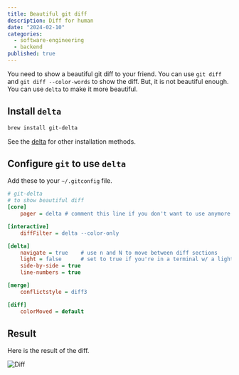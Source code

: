 ```yaml
---
title: Beautiful git diff
description: Diff for human
date: "2024-02-10"
categories:
  - software-engineering
  - backend
published: true
---
```



You need to show a beautiful git diff to your friend. You can use `git diff` and `git diff --color-words` to show the diff. But, it is not beautiful enough. You can use `delta` to make it more beautiful.

## Install `delta`

```bash
brew install git-delta
```

See the [delta](https://github.com/dandavison/delta) for other installation methods.

## Configure `git` to use `delta`

Add these to your `~/.gitconfig` file.

```ini
# git-delta
# to show beautiful diff
[core]
    pager = delta # comment this line if you don't want to use anymore

[interactive]
    diffFilter = delta --color-only

[delta]
    navigate = true    # use n and N to move between diff sections
    light = false      # set to true if you're in a terminal w/ a light background color (e.g. the default macOS terminal)
    side-by-side = true
    line-numbers = true

[merge]
    conflictstyle = diff3

[diff]
    colorMoved = default
```

## Result

Here is the result of the diff.

<Image src="/diff.png" width={750} height={750} alt="Diff" />
